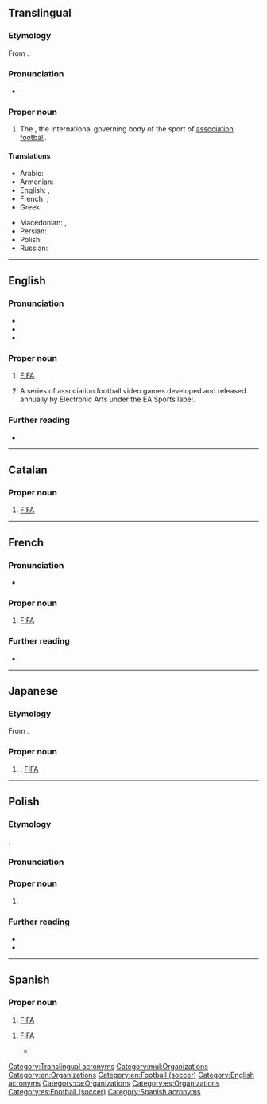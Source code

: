 {{also|fifa|Fifa|fífa|Fífa|fi fa|fi. fa.}}
==Translingual==
{{wikipedia}}

===Etymology===
From {{der|mul|fr|[[fédération|Fédération]] [[internationale|Internationale]] de [[football|Football]] [[association|Association]]|t=International Federation of Association Football}}.

===Pronunciation===
* {{a|English}} {{IPA|mul|/ˈfiːfə/}}

===Proper noun===
{{mul-proper noun}}

# {{lb|mul|football}} The {{w|FIFA|International Federation of Association Football}}, the international governing body of the sport of [[association football]].

====Translations====
{{trans-top|the International Federation of Association Football}}
* Arabic: {{t|ar|فِيفَا}}
* Armenian: {{t+|hy|ՖԻՖԱ}}
* English: {{t|en|FIFA}}, {{t|en|International Federation of Association Football}}
* French: {{t+|fr|FIFA}}, {{t|fr|Fédération Internationale de Football Association}}
* Greek: {{t+|el|ΦΙΦΑ}}
{{trans-mid}}
* Macedonian: {{t|mk|ФИФА}}, {{t|mk|Меѓународна фудбалска федерација}}
* Persian: {{t+|fa|فیفا}}
* Polish: {{t+|pl|FIFA|f}}
* Russian: {{t+|ru|ФИФА́}}
{{trans-bottom}}

[[Category:Translingual acronyms]]
[[Category:mul:Organizations]]

----

==English==

===Pronunciation===
* {{IPA|en|/ˈfiːfə/}}
* {{audio|en|LL-Q1860 (eng)-Vealhurl-FIFA.wav|Audio (Berkshire, UK)}}
* {{rhymes|en|iːfə|s=2}}

===Proper noun===
{{en-proper noun}}

# [[#Translingual|FIFA]] {{gloss|International Federation of Association Football}}
# {{lb|en|video gaming|trademark}} A series of association football video games developed and released annually by Electronic Arts under the EA Sports label.

===Further reading===
* {{pedia}}

[[Category:en:Organizations]]
[[Category:en:Football (soccer)]]
[[Category:English acronyms]]

----

==Catalan==

===Proper noun===
{{ca-proper noun|f}}

# [[#Translingual|FIFA]] {{gloss|International Federation of Association Football}}

[[Category:ca:Organizations]]

----

==French==

===Pronunciation===
* {{fr-IPA}}

===Proper noun===
{{fr-proper noun|f}}

# [[#Translingual|FIFA]] {{gloss|International Federation of Association Football}}

===Further reading===
* {{pedia|Fédération internationale de football association|lang=fr}}

{{C|fr|Organizations|Football (soccer)}}
{{cln|fr|acronyms}}

----

==Japanese==

===Etymology===
From {{bor|ja|fr|FIFA|sort=ふぃいふぁ}}.

===Proper noun===
{{ja-pos|proper|フィーファ}}

# {{syn of|ja|国際サッカー連盟|tr=Kokusai Sakkā Renmei||International Federation of Association Football}}; [[#Translingual|FIFA]]

{{topics|ja|Organizations|Football (soccer)|sort=ふぃいふぁ}}

----

==Polish==
{{wp|lang=pl}}

===Etymology===
{{obor|pl|fr|FIFA}}.

===Pronunciation===
{{pl-p|a=LL-Q809 (pol)-Olaf-FIFA.wav}}

===Proper noun===
{{pl-proper noun|f|indecl=yes}}

# {{lb|pl|soccer}} {{l|en|FIFA}}

===Further reading===
* {{R:pl:WSJP}}
* {{R:pl:PWN}}

{{cln|pl|initialisms}}
{{C|pl|Organizations}}

----

==Spanish==

===Proper noun===
{{es-proper noun|f}}

# [[#Translingual|FIFA]] {{gloss|International Federation of Association Football}}

{{es-proper noun|m}}

# {{lb|es|video game|trademark}} [[#English|FIFA]]
#* {{quote-journal|es|date=2021-10-18|work=Marca|author=Víctor Romero
|title=Adiós a ''''el FIFA'''', hola a 'los FIFAs': la institución anuncia que EA Sports ya no tendrá su exclusividad
|url=https://www.marca.com/videojuegos/playstation/2021/10/18/616da748e2704e6a778b45e6.html
|passage=}}

[[Category:es:Organizations]]
[[Category:es:Football (soccer)]]
[[Category:Spanish acronyms]]